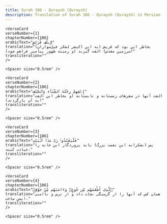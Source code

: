 ```yaml
---
title: Surah 106 - Quraysh (Quraysh)  
description: Translation of Surah 106 - Quraysh (Quraysh) in Persian
---
```







    <VerseCard 
    verseNumber={1}
    chapterNumber={106}
    arabicText="لِإِيلَٰفِ قُرَيْشٍ"
    translation="(کیفر لشکر فیل‌سواران) بخاطر این بود که قریش (به این سرزمین مقدس) الفت گیرند (و زمینه ظهور پیامبر فراهم شود)!"
    transliteration=""
    />

    <Spacer size="0.5rem" />
                
    <VerseCard 
    verseNumber={2}
    chapterNumber={106}
    arabicText="إِۦلَٰفِهِمْ رِحْلَةَ ٱلشِّتَآءِ وَٱلصَّيْفِ"
    translation="الفت آنها در سفرهای زمستانه و تابستانه (و بخاطر این الفت به آن بازگردند)!"
    transliteration=""
    />

    <Spacer size="0.5rem" />
                
    <VerseCard 
    verseNumber={3}
    chapterNumber={106}
    arabicText="فَلْيَعْبُدُوا۟ رَبَّ هَٰذَا ٱلْبَيْتِ"
    translation="پس (بشکرانه این نعمت بزرگ) باید پروردگار این خانه را عبادت کنند،"
    transliteration=""
    />

    <Spacer size="0.5rem" />
                
    <VerseCard 
    verseNumber={4}
    chapterNumber={106}
    arabicText="ٱلَّذِىٓ أَطْعَمَهُم مِّن جُوعٍۢ وَءَامَنَهُم مِّنْ خَوْفٍۭ"
    translation="همان کس که آنها را از گرسنگی نجات داد و از ترس و ناامنی ایمن ساخت."
    transliteration=""
    />

    <Spacer size="0.5rem" />
                